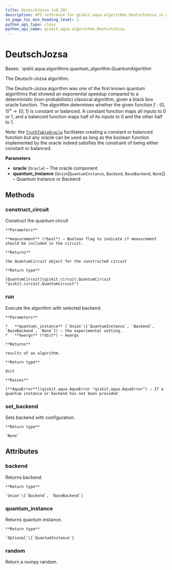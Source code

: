 ```yaml
---
title: DeutschJozsa (v0.29)
description: API reference for qiskit.aqua.algorithms.DeutschJozsa in qiskit v0.29
in_page_toc_min_heading_level: 1
python_api_type: class
python_api_name: qiskit.aqua.algorithms.DeutschJozsa
---
```


# DeutschJozsa

<Class id="qiskit.aqua.algorithms.DeutschJozsa" isDedicatedPage={true} github="https://github.com/qiskit-community/qiskit-aqua/tree/stable/0.9/qiskit/aqua/algorithms/education/deutsch_jozsa.py" signature="DeutschJozsa(oracle, quantum_instance=None)" modifiers="class">
  Bases: `qiskit.aqua.algorithms.quantum_algorithm.QuantumAlgorithm`

  The Deutsch-Jozsa algorithm.

  The Deutsch-Jozsa algorithm was one of the first known quantum algorithms that showed an exponential speedup compared to a deterministic (non-probabilistic) classical algorithm, given a black box oracle function. The algorithm determines whether the given function $f:\{0,1\}^n \rightarrow \{0,1\}$ is constant or balanced. A constant function maps all inputs to 0 or 1, and a balanced function maps half of its inputs to 0 and the other half to 1.

  Note: the [`TruthTableOracle`](qiskit.aqua.components.oracles.TruthTableOracle "qiskit.aqua.components.oracles.TruthTableOracle") facilitates creating a constant or balanced function but any oracle can be used as long as the boolean function implemented by the oracle indeed satisfies the constraint of being either constant or balanced.

  **Parameters**

  *   **oracle** (`Oracle`) – The oracle component
  *   **quantum\_instance** (`Union`\[`QuantumInstance`, `Backend`, `BaseBackend`, `None`]) – Quantum Instance or Backend

  ## Methods

  <span id="qiskit-aqua-algorithms-deutschjozsa-construct-circuit" />

  ### construct\_circuit

  <Function id="qiskit.aqua.algorithms.DeutschJozsa.construct_circuit" signature="DeutschJozsa.construct_circuit(measurement=False)">
    Construct the quantum circuit

    **Parameters**

    **measurement** (*bool*) – Boolean flag to indicate if measurement should be included in the circuit.

    **Returns**

    the QuantumCircuit object for the constructed circuit

    **Return type**

    [QuantumCircuit](qiskit.circuit.QuantumCircuit "qiskit.circuit.QuantumCircuit")
  </Function>

  <span id="qiskit-aqua-algorithms-deutschjozsa-run" />

  ### run

  <Function id="qiskit.aqua.algorithms.DeutschJozsa.run" signature="DeutschJozsa.run(quantum_instance=None, **kwargs)">
    Execute the algorithm with selected backend.

    **Parameters**

    *   **quantum\_instance** (`Union`\[`QuantumInstance`, `Backend`, `BaseBackend`, `None`]) – the experimental setting.
    *   **kwargs** (*dict*) – kwargs

    **Returns**

    results of an algorithm.

    **Return type**

    dict

    **Raises**

    [**AquaError**](qiskit.aqua.AquaError "qiskit.aqua.AquaError") – If a quantum instance or backend has not been provided
  </Function>

  <span id="qiskit-aqua-algorithms-deutschjozsa-set-backend" />

  ### set\_backend

  <Function id="qiskit.aqua.algorithms.DeutschJozsa.set_backend" signature="DeutschJozsa.set_backend(backend, **kwargs)">
    Sets backend with configuration.

    **Return type**

    `None`
  </Function>

  ## Attributes

  ### backend

  <Attribute id="qiskit.aqua.algorithms.DeutschJozsa.backend">
    Returns backend.

    **Return type**

    `Union`\[`Backend`, `BaseBackend`]
  </Attribute>

  ### quantum\_instance

  <Attribute id="qiskit.aqua.algorithms.DeutschJozsa.quantum_instance">
    Returns quantum instance.

    **Return type**

    `Optional`\[`QuantumInstance`]
  </Attribute>

  ### random

  <Attribute id="qiskit.aqua.algorithms.DeutschJozsa.random">
    Return a numpy random.
  </Attribute>
</Class>

